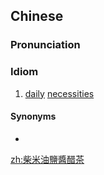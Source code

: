 ==Chinese==
{{zh-forms|s=柴米油盐酱醋茶|lit=firewood, rice, oil, salt, sauce, vinegar, tea}}

===Pronunciation===
{{zh-pron
|m=chái mǐ yóu yán jiàng cù chá
|c=caai4 mai5 jau4 jim4 zoeng3 cou3 caa4
|cat=id
}}

===Idiom===
{{zh-idiom}}

# [[daily]] [[necessities]]

====Synonyms====
* {{zh-l|開門七件事}}

[[zh:柴米油鹽醬醋茶]]